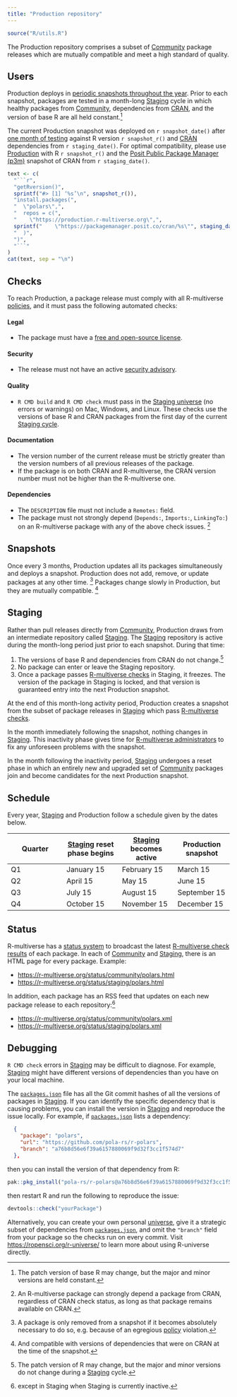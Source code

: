 ```yaml
---
title: "Production repository"
---
```


```r
source("R/utils.R")
```

The Production repository comprises a subset of [Community](community.md) package releases
which are mutually compatible and meet a high standard of quality.

## Users

Production deploys in [periodic snapshots throughout the year](#schedule).
Prior to each snapshot, packages are tested in a month-long [Staging](#staging) cycle
in which healthy packages from [Community](community.md), dependencies from [CRAN](https://cran.r-project.org/),
and the version of base R are all held constant.^[The patch version of base  R may change, but the major and minor versions are held constant.]

The current Production snapshot was deployed on `r snapshot_date()` after [one month of testing](#staging) against R version `r snapshot_r()` and [CRAN](https://cran.r-project.org/) dependencies from `r staging_date()`.
For optimal compatibility, please use [Production](production.qmd) with R `r snapshot_r()` and the [Posit Public Package Manager (p3m)](https://packagemanager.posit.co) snapshot of CRAN from `r staging_date()`.


```r
text <- c(
  "```r",
  "getRversion()",
  sprintf("#> [1] ‘%s’\n", snapshot_r()),
  "install.packages(",
  "  \"polars\",",
  "  repos = c(",
  "    \"https://production.r-multiverse.org\",",
  sprintf("    \"https://packagemanager.posit.co/cran/%s\"", staging_date()),
  "  )",
  ")",
  "```"
)
cat(text, sep = "\n")
```

## Checks

To reach Production, a package release must comply with all R-multiverse [policies](policies.md), and it must pass the following automated checks:

#### Legal

* The package must have a [free and open-source license](https://en.wikipedia.org/wiki/Free_and_open-source_software).

#### Security

* The release must not have an active [security advisory](https://github.com/RConsortium/r-advisory-database).

#### Quality

* `R CMD build` and `R CMD check` must pass in the [Staging universe](https://staging.r-multiverse.org) (no errors or warnings) on Mac, Windows, and Linux. These checks use the versions of base R and CRAN packages from the first day of the current [Staging cycle](production.qmd#staging).

#### Documentation

* The version number of the current release must be strictly greater than the version numbers of all previous releases of the package.
* If the package is on both CRAN and R-multiverse, the CRAN version number must not be higher than the R-multiverse one. 

#### Dependencies

* The `DESCRIPTION` file must not include a `Remotes:` field.
* The package must not strongly depend (`Depends:`, `Imports:`, `LinkingTo:`) on an R-multiverse package with any of the above check issues.
^[An R-multiverse package can strongly depend a package from CRAN, regardless of CRAN check status, as long as that package remains available on CRAN.]

## Snapshots

Once every 3 months, Production updates all its packages simultaneously and deploys a snapshot.
Production does not add, remove, or update packages at any other time.
^[A package is only removed from a snapshot if it becomes absolutely necessary to do so,
e.g. because of an egregious [policy](policies.md) violation.]
Packages change slowly in Production, but they are mutually compatible.
^[And compatible with versions of dependencies that were on CRAN at the time of the snapshot.]

## Staging

Rather than pull releases directly from [Community](community.md),
Production draws from an intermediate repository called [Staging](#staging).
The [Staging](#staging) repository is active during the month-long period just prior to each snapshot.
During that time:

1. The versions of base R and dependencies from CRAN do not change.^[The patch version of R may change, but the major and minor versions do not change during a [Staging](#staging) cycle.]
1. No package can enter or leave the Staging repository.
1. Once a package passes [R-multiverse checks](#checks) in Staging, it freezes.
The version of the package in Staging is locked, and that version is guaranteed entry into the next Production snapshot.

At the end of this month-long activity period, Production creates a snapshot from the subset of package releases in [Staging](#staging) which pass [R-multiverse checks](#checks).

In the month immediately following the snapshot, nothing changes in [Staging](#staging).
This inactivity phase gives time for [R-multiverse administrators](team.md#administrators) to fix any unforeseen problems with the snapshot.

In the month following the inactivity period, [Staging](#staging) undergoes a reset phase
in which an entirely new and upgraded set of [Community](community.md) packages join and become candidates for the next Production snapshot.

## Schedule

Every year, [Staging](#staging) and Production follow a schedule given by the dates below.

| Quarter | [Staging](#staging) reset phase begins | [Staging](#staging) becomes active | Production snapshot |
|---|---|---|---|
| Q1 | January 15 | February 15 | March 15 |
| Q2 | April 15 | May 15 | June 15 |
| Q3 | July 15 | August 15 | September 15 |
| Q4 | October 15 | November 15 | December 15 |

## Status

R-multiverse has a [status system](https://r-multiverse.org/status/index.html) to broadcast the latest [R-multiverse check results](#checks) of each package.
In each of [Community](community.md) and [Staging](#staging), there is an HTML page for every package.
Example:

* <https://r-multiverse.org/status/community/polars.html>
* <https://r-multiverse.org/status/staging/polars.html>

In addition, each package has an RSS feed that updates on each new package release to each repository:^[except in Staging when Staging is currently inactive.]

* <https://r-multiverse.org/status/community/polars.xml>
* <https://r-multiverse.org/status/staging/polars.xml>

## Debugging

`R CMD check` errors in [Staging](#staging)
may be difficult to diagnose. 
For example, [Staging](#staging) might have different versions
of dependencies than you have on your local machine.

The [`packages.json`](https://github.com/r-multiverse/staging/blob/main/packages.json)
file has all the Git commit hashes
of all the versions of packages in [Staging](#staging).
If you can identify the specific
dependency that is causing problems, you can install the version in [Staging](#staging)
and reproduce the issue locally.
For example, if [`packages.json`](https://github.com/r-multiverse/staging/blob/main/packages.json)
lists a dependency:

```json
  {
    "package": "polars",
    "url": "https://github.com/pola-rs/r-polars",
    "branch": "a76b8d56e6f39a6157880069f9d32f3cc1f574d7"
  },
```

then you can install the version of that dependency from R:

```r
pak::pkg_install("pola-rs/r-polars@a76b8d56e6f39a6157880069f9d32f3cc1f574d7")
```

then restart R and run the following to reproduce the issue:

```r
devtools::check("yourPackage")
```

Alternatively, you can create your own personal [universe](https://r-universe.dev),
give it a strategic subset of dependencies from
[`packages.json`](https://github.com/r-multiverse/staging/blob/main/packages.json),
and omit the `"branch"` field from your package so the checks run on every commit.
Visit <https://ropensci.org/r-universe/> to learn more about using R-universe directly.

